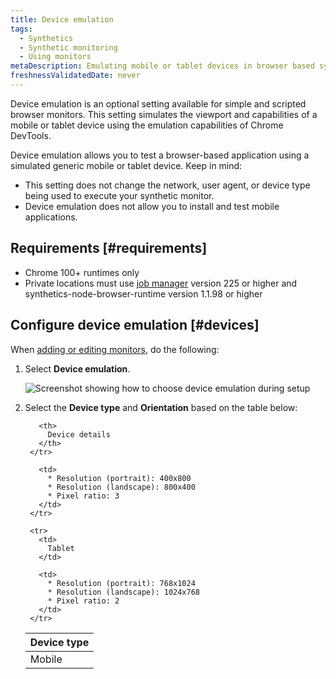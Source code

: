 ```yaml
---
title: Device emulation
tags:
  - Synthetics
  - Synthetic monitoring
  - Using monitors
metaDescription: Emulating mobile or tablet devices in browser based synthetic monitors
freshnessValidatedDate: never
---
```



Device emulation is an optional setting available for simple and scripted browser monitors. This setting simulates the viewport and capabilities of a mobile or tablet device using the emulation capabilities of Chrome DevTools.

Device emulation allows you to test a browser-based application using a simulated generic mobile or tablet device. Keep in mind:
* This setting does not change the network, user agent, or device type being used to execute your synthetic monitor.
* Device emulation does not allow you to install and test mobile applications.

## Requirements [#requirements]

* Chrome 100+ runtimes only
* Private locations must use [job manager](/docs/synthetics/synthetic-monitoring/private-locations/job-manager-transition-guide) version 225 or higher and synthetics-node-browser-runtime version 1.1.98 or higher

## Configure device emulation [#devices]

When [adding or editing monitors](/docs/synthetics/synthetic-monitoring/using-monitors/add-edit-monitors), do the following:

1. Select <DoNotTranslate>**Device emulation**</DoNotTranslate>.

    <img
      title="Screenshot showing how to choose device emulation during setup"
      alt="Screenshot showing how to choose device emulation during setup"
      src={syntheticDeviceEmulation}
    />

2. Select the <DoNotTranslate>**Device type**</DoNotTranslate> and <DoNotTranslate>**Orientation**</DoNotTranslate> based on the table below:

    <table>
      <thead>
        <tr>
          <th style={{ width: "200px" }}>
            Device type
          </th>

          <th>
            Device details
          </th>
        </tr>
      </thead>

      <tbody>
        <tr>
          <td>
            Mobile
          </td>

          <td>
            * Resolution (portrait): 400x800
            * Resolution (landscape): 800x400
            * Pixel ratio: 3
          </td>
        </tr>

        <tr>
          <td>
            Tablet
          </td>

          <td>
            * Resolution (portrait): 768x1024
            * Resolution (landscape): 1024x768
            * Pixel ratio: 2
          </td>
        </tr>
      </tbody>
    </table>